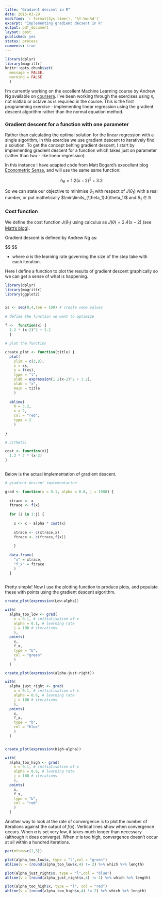 ```yaml
---
title: "Gradient descent in R"
date: 2015-03-29
modified: `r format(Sys.time(), '%Y-%m-%d')`
excerpt: "Implementing gradient decsent in R"
output: pdf_document
layout: post
published: yes
status: process
comments: true
---
```


```r
library(dplyr)
library(magrittr)
knitr::opts_chunk$set(
  message = FALSE, 
  warning = FALSE
  )

```



I'm currently working on the excellent Machine Learning course by Andrew Ng available on [coursera](http://www.coursera.org). I've been working through the exercises using `R`, not matlab or octave as is requried in the course. This is the first programming exercise - implementing linear regression using the gradient descent algorithm rather than the normal equation method.

### Gradient descent for a function with one parameter

Rather than calculating the optimal solution for the linear regression with a single algorithm, in this exercise we use gradient descent to iteratively find a solution. To get the concept behing gradient descent, I start by implementing gradient descent for a function which takes just on parameter (rather than two - like linear regression).

In this instance I have adapted code from Matt Bogard's execellent blog [Econometric Sense](http://econometricsense.blogspot.co.uk/2011/11/gradient-descent-in-r.html), and will use the same same function:

$$h_{\theta}=1.2(x-2)^2 + 3.2$$

So we can state our objective to minimise $\theta_1$ with respect of $J(\theta_1)$ with a real number, or put mathetically $\min\limits_{\theta_1}J(\theta_1)$ and $\theta_1\in\mathbb{R}$

### Cost function

We define the cost function $J(\theta_1)$ using calculus as $J(\theta)=2.4(x-2)$ (see [Matt's blog](http://econometricsense.blogspot.co.uk/2011/11/gradient-descent-in-r.html)).

Gradient descent is defined by Andrew Ng as:

$$
\begin{multline}
\text{repeat until convergence} \{\\

\theta_1:=\theta_1 - \alpha\frac{d}{d\theta_1}J(\theta_1)\\

\}
\end{multline}
$$

* where $\alpha$ is the learning rate governing the size of the step take with each iteration.

Here I define a function to plot the results of gradient descent graphically so we can get a sense of what is happening.


```r

library(dplyr)
library(magrittr)
library(ggplot2)


xs <- seq(0,4,len = 100) # create some values
 
# define the function we want to optimize
 
f <-  function(x) {
  1.2 * (x-2)^2 + 3.2
  }

# plot the function 

create_plot <- function(title) {
  plot(
    ylim = c(3,8),
    x = xs,
    y = f(xs), 
    type = "l", 
    ylab = expression(1.2(x-2)^2 + 3.2),
    xlab = "x",
    main = title
    )
  
  abline(
    h = 3.2,
    v = 2, 
    col = "red", 
    type = 2
    )
  
}

# J(theta)

cost <- function(x){
  1.2 * 2 * (x-2)
}
 

```

Below is the actual implementation of gradient descent.

```r
 
# gradient descent implementation

grad <- function(x = 0.1, alpha = 0.6, j = 1000) {
  
  xtrace <- x
  ftrace <- f(x)
  
  for (i in 1:j) {
    
    x <- x - alpha * cost(x)
    
    xtrace <- c(xtrace,x)
    ftrace <- c(ftrace,f(x))
    
    }
  
  data.frame(
    "x" = xtrace,
    "f_x" = ftrace
    )
  }
  
```

Pretty simple! Now I use the plotting function to produce plots, and populate these with points using the gradient descent algorithm.


```r

create_plot(expression(Low~alpha))

with(
  alpha_too_low <- grad(
    x = 0.1, # initialisation of x
    alpha = 0.1, # learning rate
    j = 100 # iterations
    ),
  points(
    x, 
    f_x, 
    type = "b", 
    col = "green"
    )
  )

create_plot(expression(alpha~just~right))

with(
  alpha_just_right <- grad(
    x = 0.1, # initialisation of x
    alpha = 0.6, # learning rate
    j = 100 # iterations
    ),
  points(
    x, 
    f_x, 
    type = "b", 
    col = "blue"
    )
  )


create_plot(expression(High~alpha))

with(
  alpha_too_high <- grad(
    x = 0.1, # initialisation of x
    alpha = 0.8, # learning rate
    j = 100 # iterations
    ),
  points(
    x, 
    f_x, 
    type = "b", 
    col = "red"
    )
  )

```

Another way to look at the rate of convergence is to plot the number of iterations against the output of $f(x)$. Vertical lines show when convergence occurs. When $\alpha$ is set very low, it takes much longer than necessary (although it does converge). When $\alpha$ is too high, convergence doesn't occur at all within a hundred iterations.

```r
par(mfrow=c(1,3))

plot(alpha_too_low$x, type = "l",col = "green")
abline(v = (round(alpha_too_low$x,4) != 2) %>% which %>% length)

plot(alpha_just_right$x, type = "l",col = "blue")
abline(v = (round(alpha_just_right$x,4) != 2) %>% which %>% length)

plot(alpha_too_high$x, type = "l", col = "red")
abline(v = (round(alpha_too_high$x,4) != 2) %>% which %>% length)

```
